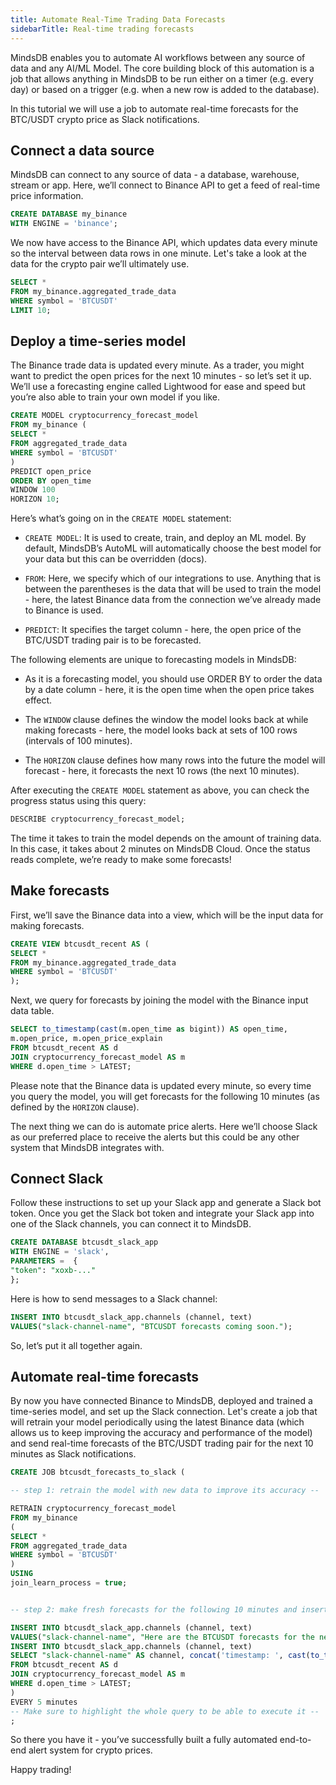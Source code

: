 ```yaml
---
title: Automate Real-Time Trading Data Forecasts
sidebarTitle: Real-time trading forecasts
---
```


MindsDB enables you to automate AI workflows between any source of data and any AI/ML Model. The core building block of this automation is a job that allows anything in MindsDB to be run either on a timer (e.g. every day) or based on a trigger (e.g. when a new row is added to the database).

In this tutorial we will use a job to automate real-time forecasts for the BTC/USDT crypto price as Slack notifications.

## Connect a data source

MindsDB can connect to any source of data - a database, warehouse, stream or app. Here, we’ll connect to Binance API to get a feed of real-time price information.

```sql
CREATE DATABASE my_binance
WITH ENGINE = 'binance';
```

We now have access to the Binance API, which updates data every minute so the interval between data rows in one minute. Let's take a look at the data for the crypto pair we’ll ultimately use.

```sql
SELECT *
FROM my_binance.aggregated_trade_data
WHERE symbol = 'BTCUSDT'
LIMIT 10;
```

## Deploy a time-series model

The Binance trade data is updated every minute. As a trader, you might want to predict the open prices for the next 10 minutes - so let’s set it up. We’ll use a forecasting engine called Lightwood for ease and speed but you’re also able to train your own model if you like.

```sql
CREATE MODEL cryptocurrency_forecast_model
FROM my_binance (
SELECT *
FROM aggregated_trade_data
WHERE symbol = 'BTCUSDT'
)
PREDICT open_price
ORDER BY open_time
WINDOW 100
HORIZON 10;
```

Here’s what’s going on in the `CREATE MODEL` statement:

- `CREATE MODEL`: It is used to create, train, and deploy an ML model. By default, MindsDB’s AutoML will automatically choose the best model for your data but this can be overridden (docs).

- `FROM`: Here, we specify which of our integrations to use. Anything that is between the parentheses is the data that will be used to train the model - here, the latest Binance data from the connection we’ve already made to Binance is used.

- `PREDICT`: It specifies the target column - here, the open price of the BTC/USDT trading pair is to be forecasted.

The following elements are unique to forecasting models in MindsDB:

- As it is a forecasting model, you should use ORDER BY to order the data by a date column - here, it is the open time when the open price takes effect.

- The `WINDOW` clause defines the window the model looks back at while making forecasts - here, the model looks back at sets of 100 rows (intervals of 100 minutes).

- The `HORIZON` clause defines how many rows into the future the model will forecast - here, it forecasts the next 10 rows (the next 10 minutes).

After executing the `CREATE MODEL` statement as above, you can check the progress status using this query:

```sql
DESCRIBE cryptocurrency_forecast_model;
```

The time it takes to train the model depends on the amount of training data. In this case, it takes about 2 minutes on MindsDB Cloud. Once the status reads complete, we’re ready to make some forecasts!

## Make forecasts

First, we’ll save the Binance data into a view, which will be the input data for making forecasts.

```sql
CREATE VIEW btcusdt_recent AS (
SELECT *
FROM my_binance.aggregated_trade_data
WHERE symbol = 'BTCUSDT'
);
```

Next, we query for forecasts by joining the model with the Binance input data table.

```sql
SELECT to_timestamp(cast(m.open_time as bigint)) AS open_time,
m.open_price, m.open_price_explain
FROM btcusdt_recent AS d
JOIN cryptocurrency_forecast_model AS m
WHERE d.open_time > LATEST;
```

Please note that the Binance data is updated every minute, so every time you query the model, you will get forecasts for the following 10 minutes (as defined by the `HORIZON` clause).

The next thing we can do is automate price alerts. Here we’ll choose Slack as our preferred place to receive the alerts but this could be any other system that MindsDB integrates with.

## Connect Slack

Follow these instructions to set up your Slack app and generate a Slack bot token. Once you get the Slack bot token and integrate your Slack app into one of the Slack channels, you can connect it to MindsDB.

```sql
CREATE DATABASE btcusdt_slack_app
WITH ENGINE = 'slack',
PARAMETERS =  {
"token": "xoxb-..."
};
```

Here is how to send messages to a Slack channel:

```sql
INSERT INTO btcusdt_slack_app.channels (channel, text)
VALUES("slack-channel-name", "BTCUSDT forecasts coming soon.");
```

So, let’s put it all together again.

## Automate real-time forecasts

By now you have connected Binance to MindsDB, deployed and trained a time-series model, and set up the Slack connection. Let's create a job that will retrain your model periodically using the latest Binance data (which allows us to keep improving the accuracy and performance of the model) and send real-time forecasts of the BTC/USDT trading pair for the next 10 minutes as Slack notifications.

```sql
CREATE JOB btcusdt_forecasts_to_slack (

-- step 1: retrain the model with new data to improve its accuracy --

RETRAIN cryptocurrency_forecast_model
FROM my_binance
(
SELECT *
FROM aggregated_trade_data
WHERE symbol = 'BTCUSDT'
)
USING
join_learn_process = true;


-- step 2: make fresh forecasts for the following 10 minutes and insert it into slack --

INSERT INTO btcusdt_slack_app.channels (channel, text)
VALUES("slack-channel-name", "Here are the BTCUSDT forecasts for the next 10 minutes:");
INSERT INTO btcusdt_slack_app.channels (channel, text)
SELECT "slack-channel-name" AS channel, concat('timestamp: ', cast(to_timestamp(cast(m.open_time as bigint)) as string), ' -> open price: ', m.open_price) AS text
FROM btcusdt_recent AS d
JOIN cryptocurrency_forecast_model AS m
WHERE d.open_time > LATEST;
)
EVERY 5 minutes
-- Make sure to highlight the whole query to be able to execute it --
;
```

So there you have it - you’ve successfully built a fully automated end-to-end alert system for crypto prices.

Happy trading!
